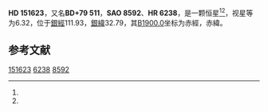 {{Starbox begin
| name = HD 151623
}}
{{Starbox observe
| epoch = [[J2000.0|J2000.0]]
| constell = {{星座名待查}}<ref name=SIMBAD>{{cite web
 | url=http://simbad.u-strasbg.fr/simbad/sim-id?Ident=HR+6238
 | title =Pulsating variable Star
 | publisher=Centre de Données astronomiques de Strasbourg
 | work=SIMBAD
 | accessdate=2012-07-13}}</ref><ref name=DATA>{{cite web
 | url=http://vizier.u-strasbg.fr/viz-bin/VizieR-5?-out.add=.&-source=5050&-corr=PK=HR&-out.max=9999&HR=6238
 | title=VizieR Detailed Page
 | accessdate=2012-07-13
 | archive-date=2016-03-05
 | archive-url=https://web.archive.org/web/20160305022121/http://vizier.u-strasbg.fr/viz-bin/VizieR-5?-out.add=.&-source=5050&-corr=PK=HR&-out.max=9999&HR=6238
 | dead-url=no
 }}</ref>
| 星官 = 
| ra = {{RA|16|37|52.9}}<ref name=SIMBAD /><ref name=DATA />
| dec = {{DEC|+78|55|6}}<ref name=SIMBAD /><ref name=DATA />
| appmag_v = 6.32<ref name=SIMBAD /><ref name=DATA />
}}
{{Starbox character
| class = G9III<ref name=SIMBAD /><ref name=DATA />
| b-v = 1.14<ref name=SIMBAD /><ref name=DATA />
| u-b = 1.2<ref name=SIMBAD /><ref name=DATA />
| r-i = 0.58<ref name=SIMBAD /><ref name=DATA />
| variable = 
}}
{{Starbox astrometry
| radial_v = 1.2
| prop_mo_ra = -20
| parallax = 0.047
| p_error = 
}}
{{Starbox catalog
| names =BD+79 511，[[SAO星表|SAO]] 8592，[[HD星表|HD]] 151623，[[HR星表|HR]] 6238}}
{{Starbox reference |Simbad=HR+6238}}
{{Starbox end}}

'''HD 151623'''，又名'''BD+79 511'''，'''SAO 8592'''、'''HR 6238'''，是一颗恒星<ref name=SIMBAD /><ref name=DATA />，视星等为6.32，位于[[銀道座標系|銀經]]111.93，[[銀道座標系|銀緯]]32.79，其[[B1900.0|B1900.0]]坐标为赤經{{RA|16|43|33.7}}，赤緯{{DEC|+79|32.79|22}}。

== 参考文献 ==
{{reflist}}

{{star-stub}}

[[Category:HD和HDE天體|151623]]
[[Category:HR天體|6238]]
[[Category:SAO天體|8592]]
